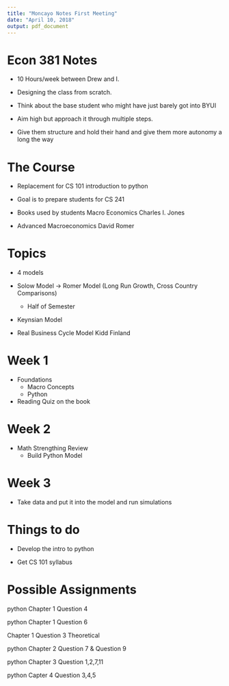 ```yaml
---
title: "Moncayo Notes First Meeting"
date: "April 10, 2018"
output: pdf_document
---
```


# Econ 381 Notes

- 10 Hours/week between Drew and I.

- Designing the class from scratch.

- Think about the base student who might have just barely got into BYUI

- Aim high but approach it through multiple steps. 

- Give them structure and hold their hand and give them more autonomy a long the way

# The Course

- Replacement for CS 101 introduction to python

- Goal is to prepare students for CS 241

- Books used by students Macro Economics Charles I. Jones

- Advanced Macroeconomics David Romer

# Topics

- 4 models

- Solow Model -> Romer Model (Long Run Growth, Cross Country Comparisons)
  - Half of Semester
  
- Keynsian Model

- Real Business Cycle Model Kidd Finland

# Week 1

- Foundations
  - Macro Concepts
  - Python
  
- Reading Quiz on the book
  
# Week 2

- Math Strengthing Review
  - Build Python Model
  
# Week 3

- Take data and put it into the model and run simulations

  
# Things to do

- Develop the intro to python 

- Get CS 101 syllabus

# Possible Assignments

python Chapter 1 Question 4

python Chapter 1 Question 6

Chapter 1 Question 3 Theoretical

python Chapter 2 Question 7 & Question 9

python Chapter 3 Question 1,2,7,11

python Capter 4 Question 3,4,5

